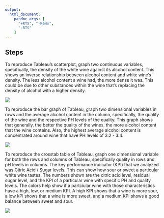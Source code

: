 ```yaml
---
output:
  html_document:
    pandoc_args: [
      "+RTS", "-K64m",
      "-RTS"
    ]
---
```



## Steps

To reproduce Tableau's scatterplot, graph two continuous variables, specifically, the density of the white wine against its alcohol content. This shows an inverse relationship between alcohol content and white wine's density. The less alcohol content a wine had, the more dense it was. This could be due to other substances within the wine that's replacing the density of alcohol with a higher density.

![](Scatterplot.jpg)

To reproduce the bar graph of Tableau, graph two dimensional variables in rows and the average alcohol content in the column, specifically, the quality of the wine and the respective PH levels of the quality. This graph shows that generally, the better the quality of the wines, the more alcohol content that the wine contains. Also, the highest average alcohol content is concentrated around wine that have PH levels of 3.2 - 3.4. 

![](BarChart.jpg)  

To reproduce the crosstab table of Tableau, graph one dimensional variable for both the rows and columns of Tableau, specifically quality in rows and pH levels in columns. The key performance indicator (KPI) that we analyzed was Citric Acid / Sugar levels. This can show how sour or sweet a particular white wine tastes. The numbers shown are the citric acid level, residual sugar level, and the KPI of a particular wine with specific PH and quality levels. The colors help show if a partciular wine with those characteristics have a high, low, or medium KPI. A high KPI shows that a wine is more sour, a low kPI shows that a wine is more sweet, and a medium KPI shows a good balance between sweet and sour.

![](Crosstab.jpg)  
